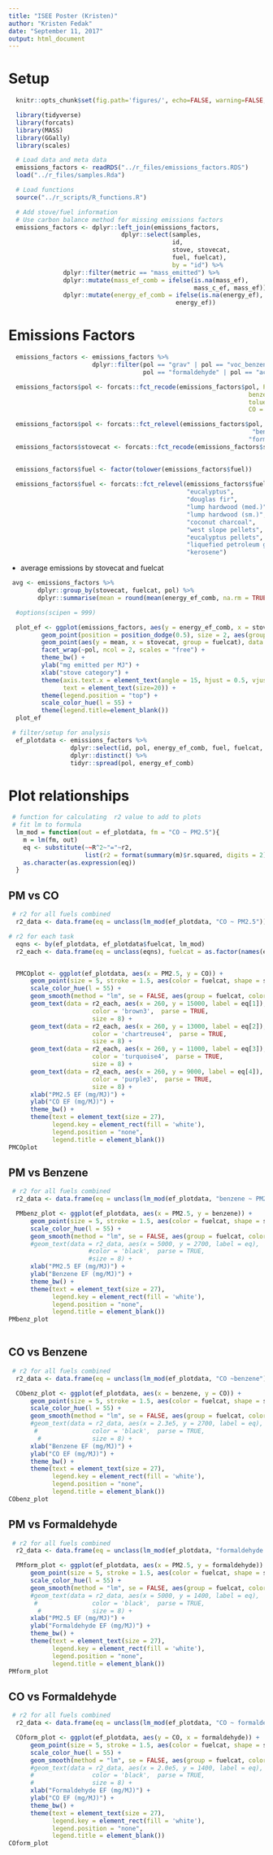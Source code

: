 ```yaml
---
title: "ISEE Poster (Kristen)"
author: "Kristen Fedak"
date: "September 11, 2017"
output: html_document
---
```


# Setup

```r
  knitr::opts_chunk$set(fig.path='figures/', echo=FALSE, warning=FALSE, message=FALSE, cache=FALSE)
```

```r
  library(tidyverse)
  library(forcats)
  library(MASS)
  library(GGally)
  library(scales)
```

```r
  # Load data and meta data
  emissions_factors <- readRDS("../r_files/emissions_factors.RDS")
  load("../r_files/samples.Rda")
```

```r
  # Load functions
  source("../r_scripts/R_functions.R")
```


```r
  # Add stove/fuel information
  # Use carbon balance method for missing emissions factors
  emissions_factors <- dplyr::left_join(emissions_factors, 
                               dplyr::select(samples,
                                             id,
                                             stove, stovecat,
                                             fuel, fuelcat),
                                             by = "id") %>%
               dplyr::filter(metric == "mass_emitted") %>%
               dplyr::mutate(mass_ef_comb = ifelse(is.na(mass_ef),
                                                   mass_c_ef, mass_ef)) %>%
               dplyr::mutate(energy_ef_comb = ifelse(is.na(energy_ef), energy_c_ef,
                                              energy_ef))
```

# Emissions Factors

```r
  emissions_factors <- emissions_factors %>% 
                       dplyr::filter(pol == "grav" | pol == "voc_benzene" | pol == "co" |
                                     pol == "formaldehyde" | pol == "acetaldehyde" | pol == "voc_toluene", id != "1A")

  emissions_factors$pol <- forcats::fct_recode(emissions_factors$pol, PM2.5 = "grav",
                                                                  benzene = "voc_benzene",
                                                                  toluene = "voc_toluene",
                                                                  CO = "co")

  emissions_factors$pol <- forcats::fct_relevel(emissions_factors$pol, "PM2.5", "CO",
                                                                   "benzene", "toluene",
                                                                  "formaldehyde", "acetaldehyde")
  emissions_factors$stovecat <- forcats::fct_recode(emissions_factors$stovecat, insulated = "improved",
                                                                                liquid = "advanced")

  emissions_factors$fuel <- factor(tolower(emissions_factors$fuel))
  
  emissions_factors$fuel <- forcats::fct_relevel(emissions_factors$fuel, "oak",
                                                 "eucalyptus",
                                                 "douglas fir",
                                                 "lump hardwood (med.)",
                                                 "lump hardwood (sm.)",
                                                 "coconut charcoal",
                                                 "west slope pellets",
                                                 "eucalyptus pellets",
                                                 "liquefied petroleum gas",
                                                 "kerosene")
```

* average emissions by stovecat and fuelcat

```r
 avg <- emissions_factors %>%
        dplyr::group_by(stovecat, fuelcat, pol) %>%
        dplyr::summarise(mean = round(mean(energy_ef_comb, na.rm = TRUE), 1))
```



```r
  #options(scipen = 999)

  plot_ef <- ggplot(emissions_factors, aes(y = energy_ef_comb, x = stovecat)) +
         geom_point(position = position_dodge(0.5), size = 2, aes(group = fuel, color = fuel)) +
         geom_point(aes(y = mean, x = stovecat, group = fuelcat), data = avg, position = position_dodge(0.5), shape = 4, size = 2, stroke = 2) +
         facet_wrap(~pol, ncol = 2, scales = "free") +
         theme_bw() +
         ylab("mg emitted per MJ") +
         xlab("stove category") +
         theme(axis.text.x = element_text(angle = 15, hjust = 0.5, vjust = 0.55),
               text = element_text(size=20)) +
         theme(legend.position = "top") +
         scale_color_hue(l = 55) +
         theme(legend.title=element_blank())
  plot_ef

```


```r
 # filter/setup for analysis
  ef_plotdata <- emissions_factors %>%
                 dplyr::select(id, pol, energy_ef_comb, fuel, fuelcat, stove, stovecat) %>%
                 dplyr::distinct() %>%
                 tidyr::spread(pol, energy_ef_comb)
```

# Plot relationships 

```r
 # function for calculating  r2 value to add to plots
 # fit lm to formula
  lm_mod = function(out = ef_plotdata, fm = "CO ~ PM2.5"){
    m = lm(fm, out)
    eq <- substitute(~~R^2~"="~r2, 
                     list(r2 = format(summary(m)$r.squared, digits = 2)))
    as.character(as.expression(eq))
  }

```

## PM vs CO

```r
 # r2 for all fuels combined
  r2_data <- data.frame(eq = unclass(lm_mod(ef_plotdata, "CO ~ PM2.5")))

# r2 for each task
  eqns <- by(ef_plotdata, ef_plotdata$fuelcat, lm_mod)
  r2_each <- data.frame(eq = unclass(eqns), fuelcat = as.factor(names(eqns)))


  PMCOplot <- ggplot(ef_plotdata, aes(x = PM2.5, y = CO)) + 
      geom_point(size = 5, stroke = 1.5, aes(color = fuelcat, shape = stovecat)) +
      scale_color_hue(l = 55) +
      geom_smooth(method = "lm", se = FALSE, aes(group = fuelcat, color = fuelcat)) +
      geom_text(data = r2_each, aes(x = 260, y = 15000, label = eq[1]),
                       color = 'brown3',  parse = TRUE,
                       size = 8) +
      geom_text(data = r2_each, aes(x = 260, y = 13000, label = eq[2]),
                       color = 'chartreuse4',  parse = TRUE,
                       size = 8) +
      geom_text(data = r2_each, aes(x = 260, y = 11000, label = eq[3]),
                       color = 'turquoise4',  parse = TRUE,
                       size = 8) +
      geom_text(data = r2_each, aes(x = 260, y = 9000, label = eq[4]),
                       color = 'purple3',  parse = TRUE,
                       size = 8) +
      xlab("PM2.5 EF (mg/MJ)") +
      ylab("CO EF (mg/MJ)") +
      theme_bw() +
      theme(text = element_text(size = 27),
            legend.key = element_rect(fill = 'white'),
            legend.position = "none",
            legend.title = element_blank())
PMCOplot
```


## PM vs Benzene

```r
 # r2 for all fuels combined
  r2_data <- data.frame(eq = unclass(lm_mod(ef_plotdata, "benzene ~ PM2.5")))

  PMbenz_plot <- ggplot(ef_plotdata, aes(x = PM2.5, y = benzene)) + 
      geom_point(size = 5, stroke = 1.5, aes(color = fuelcat, shape = stovecat)) +
      scale_color_hue(l = 55) +
      geom_smooth(method = "lm", se = FALSE, aes(group = fuelcat, color = fuelcat)) +
      #geom_text(data = r2_data, aes(x = 5000, y = 2700, label = eq),
                      #color = 'black',  parse = TRUE,
                      #size = 8) +
      xlab("PM2.5 EF (mg/MJ)") +
      ylab("Benzene EF (mg/MJ)") +
      theme_bw() +
      theme(text = element_text(size = 27),
            legend.key = element_rect(fill = 'white'),
            legend.position = "none",
            legend.title = element_blank())
PMbenz_plot
  
```

## CO vs Benzene

```r
 # r2 for all fuels combined
  r2_data <- data.frame(eq = unclass(lm_mod(ef_plotdata, "CO ~benzene")))

  CObenz_plot <- ggplot(ef_plotdata, aes(x = benzene, y = CO)) + 
      geom_point(size = 5, stroke = 1.5, aes(color = fuelcat, shape = stovecat)) +
      scale_color_hue(l = 55) +
      geom_smooth(method = "lm", se = FALSE, aes(group = fuelcat, color = fuelcat)) +
      #geom_text(data = r2_data, aes(x = 2.3e5, y = 2700, label = eq),
       #               color = 'black',  parse = TRUE,
        #              size = 8) +
      xlab("Benzene EF (mg/MJ)") +
      ylab("CO EF (mg/MJ)") +
      theme_bw() +
      theme(text = element_text(size = 27),
            legend.key = element_rect(fill = 'white'),
            legend.position = "none",
            legend.title = element_blank())
CObenz_plot
```

## PM vs Formaldehyde

```r
 # r2 for all fuels combined
  r2_data <- data.frame(eq = unclass(lm_mod(ef_plotdata, "formaldehyde ~ PM2.5")))

  PMform_plot <- ggplot(ef_plotdata, aes(x = PM2.5, y = formaldehyde)) + 
      geom_point(size = 5, stroke = 1.5, aes(color = fuelcat, shape = stovecat)) +
      scale_color_hue(l = 55) +
      geom_smooth(method = "lm", se = FALSE, aes(group = fuelcat, color = fuelcat)) +
      #geom_text(data = r2_data, aes(x = 5000, y = 1400, label = eq),
       #               color = 'black',  parse = TRUE,
        #              size = 8) +
      xlab("PM2.5 EF (mg/MJ)") +
      ylab("Formaldehyde EF (mg/MJ)") +
      theme_bw() +
      theme(text = element_text(size = 27),
            legend.key = element_rect(fill = 'white'),
            legend.position = "none",
            legend.title = element_blank())
PMform_plot
```

## CO vs Formaldehyde

```r
 # r2 for all fuels combined
  r2_data <- data.frame(eq = unclass(lm_mod(ef_plotdata, "CO ~ formaldehyde")))

  COform_plot <- ggplot(ef_plotdata, aes(y = CO, x = formaldehyde)) + 
      geom_point(size = 5, stroke = 1.5, aes(color = fuelcat, shape = stovecat)) +
      scale_color_hue(l = 55) +
      geom_smooth(method = "lm", se = FALSE, aes(group = fuelcat, color = fuelcat)) +
      #geom_text(data = r2_data, aes(x = 2.0e5, y = 1400, label = eq),
      #                color = 'black',  parse = TRUE,
      #                size = 8) +
      xlab("Formaldehyde EF (mg/MJ)") +
      ylab("CO EF (mg/MJ)") +
      theme_bw() +
      theme(text = element_text(size = 27),
            legend.key = element_rect(fill = 'white'),
            legend.position = "none",
            legend.title = element_blank())
COform_plot
```

